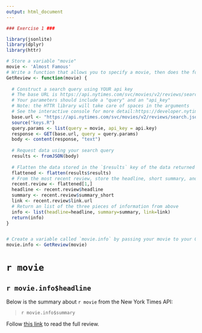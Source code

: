 ```yaml
---
output: html_document
---
```



```r
### Exercise 1 ###

library(jsonlite)
library(dplyr)
library(httr)

# Store a variable "movie"
movie <- 'Almost Famous'
# Write a function that allows you to specify a movie, then does the following:
GetReview <- function(movie) {
  
  # Construct a search query using YOUR api key
  # The base URL is https://api.nytimes.com/svc/movies/v2/reviews/search.json?
  # Your parameters should include a "query" and an "api_key"
  # Note: the HTTR library will take care of spaces in the arguments
  # See the interactive console for more detail:https://developer.nytimes.com/movie_reviews_v2.json#/Console/GET/reviews/search.json
  base.url <- "https://api.nytimes.com/svc/movies/v2/reviews/search.json?"
  source("keys.R")
  query.params <- list(query = movie, api_key = api.key)
  response <- GET(base.url, query = query.params)
  body <- content(response, "text")
  
  # Request data using your search query
  results <- fromJSON(body)
  
  # Flatten the data stored in the `$results` key of the data returned to you
  flattened <- flatten(results$results)
  # From the most recent review, store the headline, short summary, and link to full article each in their own variables
  recent.review <- flattened[1,]
  headline <- recent.review$headline
  summary <- recent.review$summary_short
  link <- recent.review$link.url
  # Return an list of the three pieces of information from above
  info <- list(headline=headline, summary=summary, link=link)
  return(info)
}


# Create a variable called `movie.info` by passing your movie to your GetReview function
movie.info <- GetReview(movie)
```
# `r movie`
## `r movie.info$headline`
Below is the summary about `r movie` from the New York Times API:

>`r movie.info$summary`

Follow [this link](`r movie.info$link`) to read the full review.

